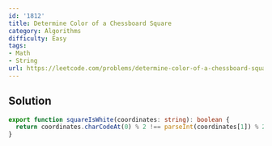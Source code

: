 ```yaml
---
id: '1812'
title: Determine Color of a Chessboard Square
category: Algorithms
difficulty: Easy
tags:
- Math
- String
url: https://leetcode.com/problems/determine-color-of-a-chessboard-square
---
```


## Solution

```typescript filename="solution.ts" copy
export function squareIsWhite(coordinates: string): boolean {
  return coordinates.charCodeAt(0) % 2 !== parseInt(coordinates[1]) % 2;
}
```

